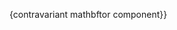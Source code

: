 <!-- Math Utilities -->

\let\@norm\norm
\newcommand{\norm}[1]{\texttip{\norm{#1}}{Norm}}

<!-- Special functions -->
\let\@exp\exp
\newcommand{\exp}[1]{\texttip{\@exp{#1}}{exponential function}}
\let\@Exp\
\newcommand{\Exp}[2][\paren]{\texttip{\@Exp#1{#2}}{exponential function}} 

\let\@greens\greens
\newcommand{\greens}[2][ret]{\texttip{\@greens{#1}{#2}}{#1 Green's function}}

\let\@thetafn\thetafn
\newcommand{\thetafn}[2][]{\texttip{\@thetafn{#1}{#2}}{Heaviside step function}}
\let\@deltafn\deltafn
\newcommand{\deltafn}[2][]{\texttip{\@deltafn{#1}{#2}}{Dirac delta function}}


<!-- Complex numbers -->

\let\@iunit\iunit
\newcommand{\iunit}{\mathtip{\@iunit}{\text{Complex unit: } \@iunit^2 = -1}}
\let\im\iunit


<!-- Vectors -->
\let\@tv\tv
\newcommand{\tv}[1]{\texttip{\@tv{#1}}{3-vector}}

<!-- Quantum operators -->


\let\@bra\bra
\newcommand{\bra}[2][]{\mathtip{\@bra[#1]{#2}}{\text{Quantum state bra, dual to ket, a linear form on the Hilbert space: }#2: \mathcal{H} \rightarrow \mathbb{C}}}

\let\@ket\ket
\newcommand{\ket}[2][]{\mathtip{\@ket[#1]{#2}}{\text{Quantum state ket, a vector of the Hilbert space: }#2\in\mathcal{H}}}


\let\@obs\obs
\newcommand{\obs}[1]{\mathtip{\@obs{#1}}{\text{Observable: }\@obs{#1}}}

\let\@op\op
\newcommand{\op}[1]{\mathtip{\@op{#1}}{\text{Operator: }\@op{#1}}}

\let\@ev\ev
\newcommand{\ev}[2]{\mathtip{\@ev{#1}{#2}}{\text{Expectation value: }\@ev{#1}{#2}}}

\let\@ip\ip
\newcommand{\ip}[2]{\mathtip{\@ip{#1}{#2}}{\text{Inner product: }\@ip{#1}{#2}}}

\let\@com\com
\newcommand{\com}[2]{\mathtip{\@com{#1}{#2}}{\text{Commutator: }\@com{#1}{#2}}}

\let\@mel\mel
\newcommand{\mel}[3]{\mathtip{\@mel{#1}{#2}{#3}}{\text{Matrix element: }\@mel{#1}{#2}{#3}}}

\let\@Smat\Smat
\newcommand{\S}{\texttip{\@Smat}{S-matrix}}
\let\@Tmat\Tmat
\newcommand{\Tmat}{\texttip{\@Tmat}{Transfer-matrix}}


\let\@amp\amp
\newcommand{\amp}[2]{\mathtip{\@amp{#1}{#2}}{\text{Amplitude: }\@amp{#1}{#2}}}

<!-- Physics stuff -->

\let\@posendelta\posendelta
\newcommand{\posendelta}[2][-m^2]{\mathtip{\@posendelta[#1]{#2}}{\text{Positive energy delta function: }\@posendelta[#1]{#2}}=\deltafn{#2^2 #1}\thetafn{#2^0}}

\let\@normalized\normalized
\newcommand{\normalized}[2][]{\mathtip{\@normalized{#2}}{\text{Normalized } #1 =#2(2\pi)^{#1}}}

\let\@dn\dn
\newcommand{\dn}[2][]{\,\mathtip{\@dn[#1]{#2}}{\@normalized{\differential}^{#1}#2=\frac{\dd[#1]{#2}}{(2\pi)^{#1}}}\,}


\let\@nposendelta\nposendelta
\newcommand{\nposendelta}[2][-m^2]{\mathtip{\@nposendelta[#1]{#2}}{\text{Normalized positive energy delta function: }\@nposendelta[#1]{#2}=\@posendelta[#1]{#2} 2\pi= 2 \pi \deltafn{#2^2 #1}\thetafn{#2^0}}}
\let\@ndeltafn\ndeltafn
\newcommand{\ndeltafn}[2][]{\mathtip{\@ndeltafn[#1]{#2}}{\text 
{Normalized Dirac delta function: } \@ndeltafn[#1]{#2} = (2\pi)^{#1}\delta^{#1}\left(#2\right)}}

<!-- Physics constants -->

\let\@planck\planck
\newcommand{\planck}{\texttip{\@planck}{planck's constant}}
\let\@sol\sol
\newcommand{\sol}{\texttip{\@sol}{speed of light}}
\let\@grav\grav
\newcommand{\grav}{\texttip{\@grav}{gravitational constant}}
\let\@elch\elch
\newcommand{\elch}{\texttip{\@elch}{electric charge}}
\let\@cosmo\cosmo
\newcommand{\cosmo}{\texttip{\@cosmo}{cosmological constant}}

<!-- Physics Units -->

\newcommand{\mass}[1]{\texttip{#1}{mass}}

<!-- Fourrier transforms  -->

\let\@FT\FT
\newcommand{\FT}[3][]{\mathtip{\@FT[#1]{#2}{#3}}{\text{Fourier transform of $#2$ in variable $#1$: }{\@FT[#1]{#2}{#3} = \int \dd{#1} #2(#1) \exp{\im#3 \cdot #1}}}}

\let\@invFT\invFT

\newcommand{\invFT}[3][]{\mathtip{\@invFT[#1]{#2}{#3}}{\text{inverse Fourier transform of $#2$ in variable $#1$: }{\@invFT[#1]{#2}{#3} = \frac{1}{2\pi}\int  \dd{#1}\exp{-\im#3 \cdot #1} #2(#1)  }}}

\let\@ft\ft

\newcommand{\ft}[3][x]{\mathtip{\@ft[#1]{#2}{#3}}{\text{Fourier transform of $#2$ in variable $#1$: }{\@ft[#1]{#2}{#3}\left(#3\right)
 = \int \dd{#1} #2(#1) \exp{\im#3 \cdot #1}}}}
 
\let\@invft\invft

\newcommand{\invft}[3][x]{\mathtip{\@invft[#1]{#2}{#3}}{\text{inverse Fourier transform of $#2$ in variable $#1$: }{\@invft[#1]{#2}{#3}\left(#3\right) =\frac{1}{2\pi}\int  \dd{#1}\exp{-\im#3 \cdot #1} #2(#1)}}}

<!-- Tensors an indices -->

\let\@ipdv\ipdv
\newcommand{\ipdv}[3][_]{#2\texttip{{}#1{,#3}}{Partial derivative}}
\let\@covd\covd 
\newcommand{\covd}[3][_]{#2\texttip{{}#1{;#3}}{Covariant derivative}}
\let\@SRDA\SRDA
\newcommand{\SRDA}{\mathtip{\@SRDA}{\invmink \partialder_\mu\partialder_\nu}}

<!-- GR -->


\let\@cov\cov
\newcommand{\cov}[2][\mu]{\texttip{\@cov[#1]{#2}}{covariant mathbftor component}}
\let\@con\con
\newcommand{\con}[2][\mu]{\texttip{\@con[#1]{#2}}}{contravariant mathbftor component}}


\let\@metricTensor\metricTensor
\newcommand{\metricTensor}{\texttip{\@metricTensor}{metric tensor}}
\let\@met\met
\newcommand{\met}[1][{\mu\nu}]{\texttip{\@met{#1}}{covariant metric tensor component}}
\let\@invmet\invmet
\newcommand{\invmet}[1][{\mu\nu}]{\texttip{\@invmet{#1}}{contravariant metric tensor component}}

\let\@minkoskiMetric\minkoskiMetric
\newcommand{\minkoskiMetric}{\texttip{\@minkoskiMetric}{Minkoski metric tensor +---}}
\let\@mink\mink
\newcommand{\mink}[1][{\mu\nu}]{\texttip{\@mink{#1}}{covariant Minkoski metric components +---}}
\let\@invmink\invmink
\newcommand{\invmink}[1][{\mu\nu}]{\texttip{\@invmink{#1}}{contravariant Minkoski metric components +---}}

\let\@weakTensor\weakTensor
\newcommand{\weakTensor}{\texttip{\@weakTensor}{weak metric tensor}}
\let\@weakmet\weakmet
\newcommand{\weakmet}[1][{\mu\nu}]{\texttip{\@weakmet{#1}}{weak covariant metric tensor component}}
\let\@invweakmet\invweakmet
\newcommand{\invweakmet}[1][{\mu\nu}]{\texttip{\@invweakmet{#1}}{weak contravariant metric tensor component}}
\let\@trweakmet\trweakmet
\newcommand{\trweakmet}[1][\alpha]{\texttip{\@trweakmet{#1}}{weak metric tensor trace}}
\let\@mixweakmet\mixweakmet
\newcommand{\mixweakmet}[1][\ind{\mu}{\nu}]{\texttip{\mixweakmet{#1}}{weak mixed metric tensor component}} 

\let\@weakTRTensor\weakTRTensor
\newcommand{\weakTRTensor}{\texttip{\@weakTRTensor}{trace reversed weak metric tensor}}
\let\@weakTRmet\weakTRmet
\newcommand{\weakTRmet}[1][{\mu\nu}]{\texttip{\@weakTRmet{#1}}{trace reversed weak covariant metric tensor component}}
\let\@invweakTRmet\invweakTRmet
\newcommand{\invweakTRmet}[1][{\mu\nu}]{\texttip{\@invweakTRmet{#1}}{trace reversed weak contravariant metric tensor component}}
\let\@trweakTRmet\trweakTRmet
\newcommand{\trweakTRmet}[1][\alpha]{\texttip{\@trweakTRmet{#1}}{trace reversed weak metric tensor trace}}
\let\@mixweakTRmet\mixweakTRmet
\newcommand{\mixweakTRmet}[1][\ind{\mu}{\nu}]{\texttip{\mixweakTRmet{#1}}{trace reversed weak mixed metric tensor component}} 


\let\@weakTTTensor\weakTTTensor
\newcommand{\weakTTTensor}{\texttip{\@weakTTTensor}{transverse traceless weak metric tensor}}
\let\@weakTTmet\weakTTmet
\newcommand{\weakTTmet}[1][{\mu\nu}]{\texttip{\@weakTTmet{#1}}{transverse traceless weak covariant metric tensor component}}
\let\@invweakTTmet\invweakTTmet
\newcommand{\invweakTTmet}[1][{\mu\nu}]{\texttip{\@invweakTTmet{#1}}{transverse traceless weak contravariant metric tensor component}}
\let\@trweakTTmet\trweakTTmet
\newcommand{\trweakTTmet}[1][\alpha]{\texttip{\@trweakTTmet{#1}}{transverse traceless weak metric tensor trace}}
\let\@mixweakTTmet\mixweakTTmet
\newcommand{\mixweakTTmet}[1][\ind{\mu}{\nu}]{\texttip{\mixweakTTmet{#1}}{transverse traceless weak mixed metric tensor component}} 


\let\@RiemannTensor\RiemannTensor
\newcommand{\RiemannTensor}{\texttip{\@RiemannTensor}{Riemann tensor}}

\let\@Riem\Riem
\newcommand{\Riem}[1][\ind{\beta}{\mu\nu\rho}]{\texttip{\Riem{#1}}{Riemann Tensor tensor component}}
\let\@RiemCt\RiemCt
\newcommand{\RiemCt}[1][\beta\mu\nu\rho]{\texttip{\RiemCt{#1}}{fully covariant Riemann tensor component}}

\let\@RicciTensor\RicciTensor
\newcommand{\RicciTensor}{\texttip{\@RicciTensor}{Ricci tensor}}
\let\@RicciTct\RicciTct
\newcommand{\RicciTct}[1][{\mu\nu}]{\texttip{\@RicciTct{#1}}{contravariant Ricci tensor component}}
\let\@RicciTco\RicciTco
\newcommand{\RicciTco}[1][{\mu\nu}]{\texttip{\@RicciTco{#1}}{covariant Ricci tensor component}}

\let\@linRicciTensor\linRicciTensor
\newcommand{\linRicciTensor}{\texttip{\@linRicciTensor}{linearized Ricci tensor}}
\let\@linRicciTct\linRicciTct
\newcommand{\linRicciTct}[1][{\mu\nu}]{\texttip{\@linRicciTct{#1}}{contravariant linearized Ricci tensor component}}
\let\@linRicciTco\linRicciTco
\newcommand{\linRicciTco}[1][{\mu\nu}]{\texttip{\@linRicciTco{#1}}{covariant linearized Ricci tensor component}}

\let\@RicciS\RicciS
\newcommand{\RicciS}{\texttip{\@RicciS}{Ricci scalar}}
\let\@linRicciS\linRicciS
\newcommand{\linRicciS}{\texttip{\@linRicciS}{linearized Ricci scalar}}

\let\@SETensor\SETensor
\newcommand{\SETensor}{\texttip{\@SETensor}{Stress-Energy tensor, or energy-momentum tensor}}
\let\@SEct\SEct
\newcommand{\SEct}[1][{\mu\nu}]{\texttip{\@SEct{#1}}{contravariant Stress-Energy tensor component}}
\let\@SEco\SEco
\newcommand{\SEco}[1][{\mu\nu}]{\texttip{\@SEco{#1}}{covariant Stress-Energy tensor component}}
\let\@trSE\trSE
\newcommand{\trSE}[1][\alpha]{\texttip{\@trSE{#1}}{Stress-Energy tensor trace}}
\let\@SEmix\SEmix
\newcommand{\SEmix}[1][\ind{\mu}{\nu}]{\texttip{\@SEmix{#1}}{mixed Stress-Energy tensor component}} 

\let\@SETensor\SETensor
\newcommand{\polTensor}{\texttip{\@polTensor}{Polarization tensor}}
\let\@polct\polct
\newcommand{\polct}[1][{\mu\nu}]{\texttip{\@polct{#1}}{contravariant Polarization tensor component}}
\let\@polco\polco
\newcommand{\polco}[1][{\mu\nu}]{\texttip{\@polco{#1}}{covariant Polarization tensor component}}
\let\@trpol\trpol
\newcommand{\trpol}[1][\alpha]{\texttip{\@trpol{#1}}{Polarization tensor trace}}
\let\@polmix\polmix
\newcommand{\polmix}[1][\ind{\mu}{\nu}]{\texttip{\@polmix{#1}}{mixed Polarization tensor component}} 

\let\@conjpolTensor\conjpolTensor
\newcommand{\conjpolTensor}{\texttip{\@conjpolTensor}{Polarization tensor}}
\let\@conjpolct\conjpolct
\newcommand{\conjpolct}[1][{\mu\nu}]{\texttip{\@conjpolct{#1}}{contravariant Polarization tensor component}}
\let\@conjpolco\conjpolco
\newcommand{\conjpolco}[1][{\mu\nu}]{\texttip{\@conjpolco{#1}}{covariant Polarization tensor component}}
\let\@trconjpol\trconjpol
\newcommand{\trconjpol}[1][\alpha]{\texttip{\@trconjpol{#1}}{Polarization tensor trace}}
\let\@conjpolmix\conjpolmix
\newcommand{\conjpolmix}[1][\ind{\mu}{\nu}]{\texttip{\@conjpolmix{#1}}{mixed Polarization tensor component}} 

\let\@conj\conj
\newcommand{\conj}[1]{\texttip{\@conj{#1}}{conjugate of #1}}

\let\@srcTensor\srcTensor
\newcommand{\srcTensor}{\texttip{\@srcTensor}{source tensor}}
\let\@srcct\srcct
\newcommand{\srcct}[1][{\mu\nu}]{\texttip{\@srcct{#1}}{contravariant source tensor component}}
\let\@srcco\srcco
\newcommand{\srcco}[1][{\mu\nu}]{\texttip{\@srcco{#1}}{covariant source tensor component}}
\let\@trsrc\trsrc
\newcommand{\trsrc}[1][\alpha]{\texttip{\@trsrc{#1}}{source tensor trace}}
\let\@srcmix\srcmix
\newcommand{\srcmix}[1][\ind{\mu}{\nu}]{\texttip{\@srcmix{#1}}{mixed source tensor component}} 


\let\@kron\kron
\newcommand{\kron}[1][_{\nu}^{\mu}]{\texttip{\@kron{#1}}{Kronecker delta}}
\let\@LC\LC
\newcommand{\LC}[3]{\mathtip{\@LC{#1}{#2}{#3}}{\text{Levi-Civita Connection: }\Gamma\ind{#1}{#2#3}=
\frac{1}{2} \invmet[#1 \rho]
\brk[\Big]{
    \ipdv{\met[\rho #1]}{#2}
    +\ipdv{\met[\rho #2]}{#1}
    -\ipdv{\met[#2 #1]}{\rho}}
    }}
    
    
<!-- Paper specific -->
\let\@ddP\ddP
\newcommand{\ddP}[2][]{\mathtip{\ddP{#1}{#2}}{\text{On shell integration measure: } \differential\Phi(p_i)=\dn[4]{p_i}\nposendelta[-m_i^2]{p_i}}}
    
\let\@vInt\vInt
\newcommand{\vInt}[1][\obs{O}]{\mathtip{\@vInt[#1]}{\text{Virtual integrand: }\@vInt[#1]}}
    
\let\@rInt\rInt
\newcommand{\rInt}[1][\obs{O}]{\mathtip{\@rInt[#1]}{\text{Real integrand: }\@rInt[#1]}}

\let\@obschange\obschange
\newcommand{\obschange}[3][\obs{O}]{\mathtip{\@obschange[#1]{#2}{#3}}{\text{Observable change: }\@obschange[#1]{#2}{#3}}}